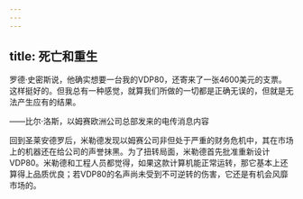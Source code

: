 ```yaml
---
---
---
```

title: 死亡和重生
---




罗德·史密斯说，他确实想要一台我的VDP80，还寄来了一张4600美元的支票。这样挺好的。但我总有一种感觉，就算我们所做的一切都是正确无误的，但就是无法产生应有的结果。

——比尔·洛斯，以姆赛欧洲公司总部发来的电传消息内容



回到圣莱安德罗后，米勒德发现以姆赛公司非但处于严重的财务危机中，其在市场上的机器还在给公司的声誉抹黑。为了扭转局面，米勒德首先批准重新设计VDP80。米勒德和工程人员都觉得，如果这款计算机能正常运转，那它基本上还算得上品质优良；若VDP80的名声尚未受到不可逆转的伤害，它还是有机会风靡市场的。